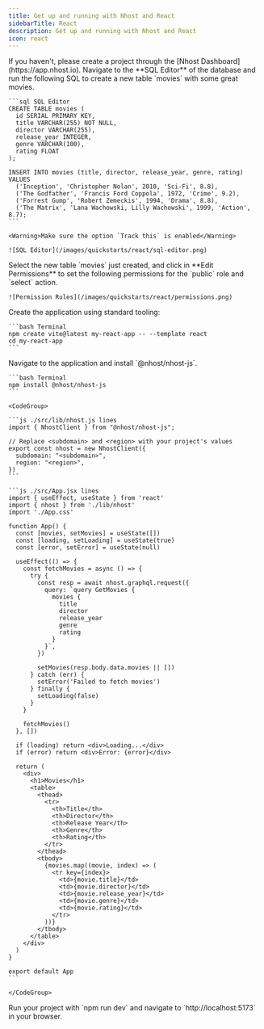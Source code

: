 ```yaml
---
title: Get up and running with Nhost and React
sidebarTitle: React
description: Get up and running with Nhost and React
icon: react
---
```


<Steps>
  <Step title="Create Project">
    If you haven't, please create a project through the [Nhost Dashboard](https://app.nhost.io).
  </Step>

  <Step title="Setup Database">
    Navigate to the **SQL Editor** of the database and run the following SQL to create a new table `movies` with some great movies.

    ```sql SQL Editor
    CREATE TABLE movies (
      id SERIAL PRIMARY KEY,
      title VARCHAR(255) NOT NULL,
      director VARCHAR(255),
      release_year INTEGER,
      genre VARCHAR(100),
      rating FLOAT
    );

    INSERT INTO movies (title, director, release_year, genre, rating) VALUES
      ('Inception', 'Christopher Nolan', 2010, 'Sci-Fi', 8.8),
      ('The Godfather', 'Francis Ford Coppola', 1972, 'Crime', 9.2),
      ('Forrest Gump', 'Robert Zemeckis', 1994, 'Drama', 8.8),
      ('The Matrix', 'Lana Wachowski, Lilly Wachowski', 1999, 'Action', 8.7);
    ```

    <Warning>Make sure the option `Track this` is enabled</Warning>

    ![SQL Editor](/images/quickstarts/react/sql-editor.png)

  </Step>

  <Step title="Permissions">
    Select the new table `movies` just created, and click in **Edit Permissions** to set the following permissions for the `public` role and `select` action.

    ![Permission Rules](/images/quickstarts/react/permissions.png)

  </Step>

  <Step title="Setup the Application">
    Create the application using standard tooling:

    ```bash Terminal
    npm create vite@latest my-react-app -- --template react
    cd my-react-app
    ```

  </Step>

  <Step title="Install the Nhost package">
    Navigate to the application and install `@nhost/nhost-js`.

    ```bash Terminal
    npm install @nhost/nhost-js
    ```

  </Step>

  <Step title="Configure the Nhost client and fetch the list of movies">

    <CodeGroup>

    ```js ./src/lib/nhost.js lines
    import { NhostClient } from "@nhost/nhost-js";

    // Replace <subdomain> and <region> with your project's values
    export const nhost = new NhostClient({
      subdomain: "<subdomain>",
      region: "<region>",
    })
    ```

    ```js ./src/App.jsx lines
    import { useEffect, useState } from 'react'
    import { nhost } from './lib/nhost'
    import './App.css'

    function App() {
      const [movies, setMovies] = useState([])
      const [loading, setLoading] = useState(true)
      const [error, setError] = useState(null)

      useEffect(() => {
        const fetchMovies = async () => {
          try {
            const resp = await nhost.graphql.request({
              query: `query GetMovies {
                movies {
                  title
                  director
                  release_year
                  genre
                  rating
                }
              }`,
            })

            setMovies(resp.body.data.movies || [])
          } catch (err) {
            setError('Failed to fetch movies')
          } finally {
            setLoading(false)
          }
        }

        fetchMovies()
      }, [])

      if (loading) return <div>Loading...</div>
      if (error) return <div>Error: {error}</div>

      return (
        <div>
          <h1>Movies</h1>
          <table>
            <thead>
              <tr>
                <th>Title</th>
                <th>Director</th>
                <th>Release Year</th>
                <th>Genre</th>
                <th>Rating</th>
              </tr>
            </thead>
            <tbody>
              {movies.map((movie, index) => (
                <tr key={index}>
                  <td>{movie.title}</td>
                  <td>{movie.director}</td>
                  <td>{movie.release_year}</td>
                  <td>{movie.genre}</td>
                  <td>{movie.rating}</td>
                </tr>
              ))}
            </tbody>
          </table>
        </div>
      )
    }

    export default App
    ```

    </CodeGroup>
  </Step>

  <Step title="The end">
    Run your project with `npm run dev` and navigate to `http://localhost:5173` in your browser.
  </Step>

</Steps>
